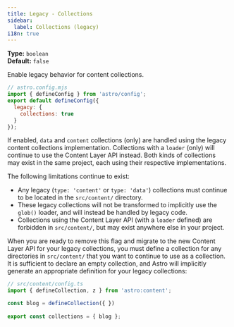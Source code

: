 ```yaml
---
title: Legacy - Collections
sidebar:
  label: Collections (legacy)
i18n: true
---
```



<p>

**Type:** `boolean`<br />
**Default:** `false`<br />
<Since v="5.0.0" />
</p>

Enable legacy behavior for content collections.

```js
// astro.config.mjs
import { defineConfig } from 'astro/config';
export default defineConfig({
  legacy: {
    collections: true
  }
});
```

If enabled, `data` and `content` collections (only) are handled using the legacy content collections implementation. Collections with a `loader` (only) will continue to use the Content Layer API instead. Both kinds of collections may exist in the same project, each using their respective implementations.
 
 The following limitations continue to exist:

- Any legacy (`type: 'content'` or `type: 'data'`) collections must continue to be located in the `src/content/` directory.
- These legacy collections will not be transformed to implicitly use the `glob()` loader, and will instead be handled by legacy code.
- Collections using the Content Layer API (with a `loader` defined) are forbidden in `src/content/`, but may exist anywhere else in your project. 

When you are ready to remove this flag and migrate to the new Content Layer API for your legacy collections, you must define a collection for any directories in `src/content/` that you want to continue to use as a collection. It is sufficient to declare an empty collection, and Astro will implicitly generate an appropriate definition for your legacy collections:
 
```js
// src/content/config.ts
import { defineCollection, z } from 'astro:content';

const blog = defineCollection({ })
 
export const collections = { blog };
```
